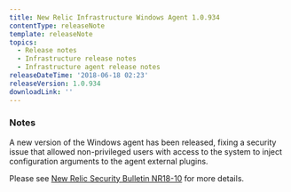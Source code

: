 ```yaml
---
title: New Relic Infrastructure Windows Agent 1.0.934
contentType: releaseNote
template: releaseNote
topics:
  - Release notes
  - Infrastructure release notes
  - Infrastructure agent release notes
releaseDateTime: '2018-06-18 02:23'
releaseVersion: 1.0.934
downloadLink: ''
---
```


### Notes

A new version of the Windows agent has been released, fixing a security issue that allowed non-privileged users with access to the system to inject configuration arguments to the agent external plugins.

Please see [New Relic Security Bulletin NR18-10](https://docs.newrelic.com/docs/using-new-relic/new-relic-security/security-bulletins/security-bulletin-nr18-10) for more details.
